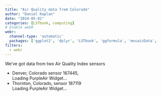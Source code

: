 ```yaml
---
title: "Air Quality data from Colorado"
author: "Daniel Kaplan"
date: "2024-05-01"
categories: [LSTbook, computing]
# Enable webR
webr:
  channel-type: 'automatic'
  packages: ['ggplot2', 'dplyr', 'LSTbook', 'ggformula', 'mosaicData', 'moderndive', 'palmerpenguins', 'babynames', 'stringdist' ]
filters:
  - webr
---
```


We've got data from two Air Quality Index sensors

- Denver, Colorado sensor 167445, <div id='PurpleAirWidget_167445_module_AQI_conversion_C0_average_10_layer_standard'>Loading PurpleAir Widget...</div>
<script src='https://www.purpleair.com/pa.widget.js?key=Y3JWJJKJDNGZJF0I&module=AQI&conversion=C0&average=10&layer=standard&container=PurpleAirWidget_167445_module_AQI_conversion_C0_average_10_layer_standard'></script>
- Thornton, Colorado, sensor 187119 <div id='PurpleAirWidget_187119_module_AQI_conversion_C0_average_10_layer_standard'>Loading PurpleAir Widget...</div>
<script src='https://www.purpleair.com/pa.widget.js?key=BJF7JS2PZLOENSR4&module=AQI&conversion=C0&average=10&layer=standard&container=PurpleAirWidget_187119_module_AQI_conversion_C0_average_10_layer_standard'></script>


